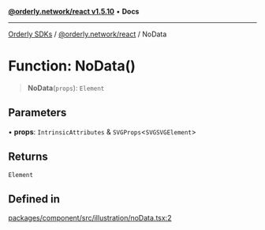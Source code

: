 [**@orderly.network/react v1.5.10**](/sdks/tech-doc/@orderly.network/react/README) • **Docs**

***

[Orderly SDKs](/sdks/tech-doc/packages) / [@orderly.network/react](/sdks/tech-doc/@orderly.network/react/README) / NoData

# Function: NoData()

> **NoData**(`props`): `Element`

## Parameters

• **props**: `IntrinsicAttributes` & `SVGProps`\<`SVGSVGElement`\>

## Returns

`Element`

## Defined in

[packages/component/src/illustration/noData.tsx:2](https://github.com/OrderlyNetwork/js-sdk/blob/554ae704783e3b83c40bb234a899e8f02987d9b6/packages/component/src/illustration/noData.tsx#L2)
